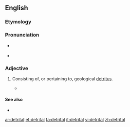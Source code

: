 ==English==

===Etymology===

{{suffix|detritus|al}}

===Pronunciation===

* {{a|US}} {{IPA|/diˈtɹaɪtəl/}}
* {{rhymes|aɪtəl}}

===Adjective===
{{en-adj}}

# {{context|geology|lang=en}} Consisting of, or pertaining to, geological [[detritus]].
#* {{quote-book|1964|N.D. Bespalov|Soils of Outer Mongolia|page=172|url=http://books.google.com/books?id=0aA6AAAAMAAJ|isbn=|
passage=The light-chestnut soils are much more '''detrital''' than the chestnut varieties — not only at the surface but throughout the soil strata, except on sandy tracts. }}

====See also====
* {{pedialite|Detritus (geology)}}

[[ar:detrital]]
[[et:detrital]]
[[fa:detrital]]
[[it:detrital]]
[[vi:detrital]]
[[zh:detrital]]